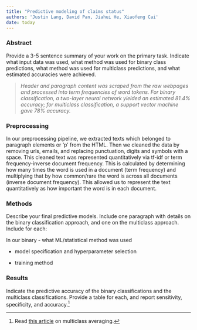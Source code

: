 ```yaml
---
title: "Predictive modeling of claims status"
authors: 'Justin Lang, David Pan, Jiahui He, Xiaofeng Cai'
date: today
---
```


### Abstract

Provide a 3-5 sentence summary of your work on the primary task. Indicate what input data was used, what method was used for binary class predictions, what method was used for multiclass predictions, and what estimated accuracies were achieved.

> *Header and paragraph content was scraped from the raw webpages and processed into term frequencies of word tokens. For binary classification, a two-layer neural network yielded an estimated 81.4% accuracy; for multiclass classification, a support vector machine gave 78% accuracy.*

### Preprocessing
<!--
In one paragraph lay out your preprocessing pipeline. No need to provide exact step-by-step detail; just give an overview of the main components:
-->


In our preprocessing pipeline, we extracted texts which belonged to paragraph elements or 'p' from the HTML. Then we cleaned the data by removing urls, emails, and replacing punctuation, digits and symbols with a space. This cleaned text was represented quantitatively via tf-idf or term frequency-inverse document frequency. This is calculated by determining how many times the word is used in a document (term frequency) and multiplying that by how common/rare the word is across all documents (inverse document frequency). This allowed us to represent the text quantitatively as how important the word is in each document.

### Methods

Describe your final predictive models. Include one paragraph with details on the binary classification approach, and one on the multiclass approach. Include for each:


In our binary 
-   what ML/statistical method was used

-   model specification and hyperparameter selection

-   training method

### Results

Indicate the predictive accuracy of the binary classifications and the multiclass classifications. Provide a table for each, and report sensitivity, specificity, and accuracy.[^1]




[^1]: Read [this article](https://yardstick.tidymodels.org/articles/multiclass.html) on multiclass averaging.
